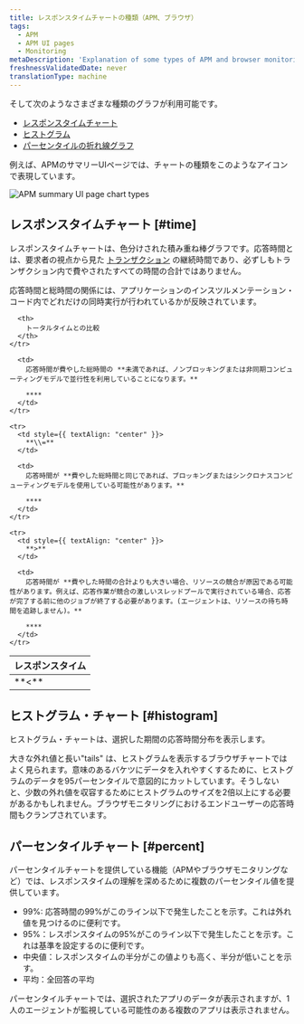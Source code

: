 ```yaml
---
title: レスポンスタイムチャートの種類（APM、ブラウザ）
tags:
  - APM
  - APM UI pages
  - Monitoring
metaDescription: 'Explanation of some types of APM and browser monitoring charts: duration time-based, histogram, and percentile.'
freshnessValidatedDate: never
translationType: machine
---
```



<InlinePopover type="apm"/>そして<InlinePopover type="browser"/>次のようなさまざまな種類のグラフが利用可能です。

* [レスポンスタイムチャート](#time)
* [ヒストグラム](#histogram)
* [パーセンタイルの折れ線グラフ](#percent)

例えば、APMのサマリーUIページでは、チャートの種類をこのようなアイコンで表現しています。

<img
  title="new-relic-ui-apm-chart-types.png"
  alt="APM summary UI page chart types"
  src={apmChartTypes}
/>

## レスポンスタイムチャート [#time]

レスポンスタイムチャートは、色分けされた積み重ね棒グラフです。応答時間とは、要求者の視点から見た [トランザクション](/docs/apm/transactions/intro-transactions/transactions-new-relic-apm) の継続時間であり、必ずしもトランザクション内で費やされたすべての時間の合計ではありません。

応答時間と総時間の関係には、アプリケーションのインスツルメンテーション・コード内でどれだけの同時実行が行われているかが反映されています。

<table>
  <thead>
    <tr>
      <th style={{ width: "100px" }}>
        レスポンスタイム
      </th>

      <th>
        トータルタイムとの比較
      </th>
    </tr>
  </thead>

  <tbody>
    <tr>
      <td style={{ textAlign: "center" }}>
        **&lt;**
      </td>

      <td>
        応答時間が費やした総時間の **未満であれば、ノンブロッキングまたは非同期コンピューティングモデルで並行性を利用していることになります。**

        ****
      </td>
    </tr>

    <tr>
      <td style={{ textAlign: "center" }}>
        **\\=**
      </td>

      <td>
        応答時間が **費やした総時間と同じであれば、ブロッキングまたはシンクロナスコンピューティングモデルを使用している可能性があります。**

        ****
      </td>
    </tr>

    <tr>
      <td style={{ textAlign: "center" }}>
        **>**
      </td>

      <td>
        応答時間が **費やした時間の合計よりも大きい場合、リソースの競合が原因である可能性があります。例えば、応答作業が競合の激しいスレッドプールで実行されている場合、応答が完了する前に他のジョブが終了する必要があります。(エージェントは、リソースの待ち時間を追跡しません)。**

        ****
      </td>
    </tr>
  </tbody>
</table>

## ヒストグラム・チャート [#histogram]

ヒストグラム・チャートは、選択した期間の応答時間分布を表示します。

大きな外れ値と長い"tails" は、ヒストグラムを表示するブラウザチャートではよく見られます。意味のあるバケツにデータを入れやすくするために、ヒストグラムのデータを95パーセンタイルで意図的にカットしています。そうしないと、少数の外れ値を収容するためにヒストグラムのサイズを2倍以上にする必要があるかもしれません。ブラウザモニタリングにおけるエンドユーザーの応答時間もクランプされています。

## パーセンタイルチャート [#percent]

パーセンタイルチャートを提供している機能（APMやブラウザモニタリングなど）では、レスポンスタイムの理解を深めるために複数のパーセンタイル値を提供しています。

* 99%: 応答時間の99%がこのライン以下で発生したことを示す。これは外れ値を見つけるのに便利です。
* 95%：レスポンスタイムの95%がこのライン以下で発生したことを示す。これは基準を設定するのに便利です。
* 中央値：レスポンスタイムの半分がこの値よりも高く、半分が低いことを示す。
* 平均：全回答の平均

パーセンタイルチャートでは、選択されたアプリのデータが表示されますが、1人のエージェントが監視している可能性のある複数のアプリは表示されません。